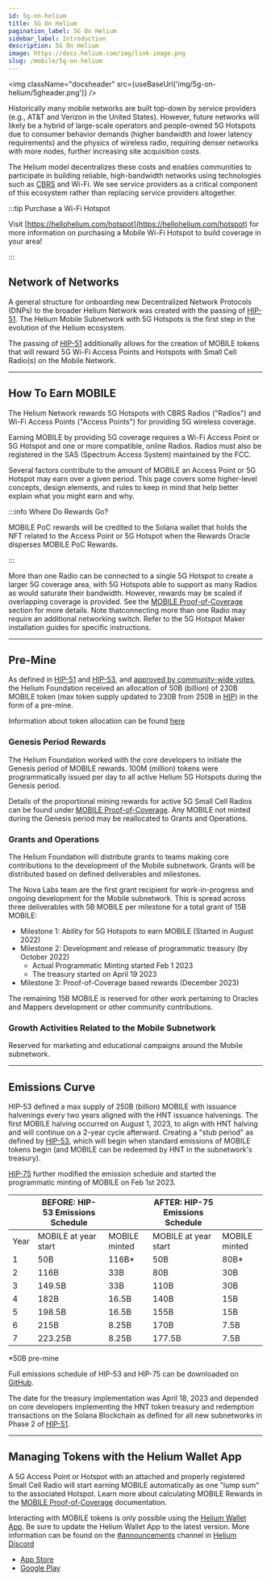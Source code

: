 ```yaml
---
id: 5g-on-helium
title: 5G On Helium
pagination_label: 5G On Helium
sidebar_label: Introduction
description: 5G On Helium
image: https://docs.helium.com/img/link-image.png
slug: /mobile/5g-on-helium
---
```



<img className="docsheader" src={useBaseUrl('img/5g-on-helium/5gheader.png')} />

Historically many mobile networks are built top-down by service providers (e.g., AT&T and Verizon in
the United States). However, future networks will likely be a hybrid of large-scale operators and
people-owned 5G Hotspots due to consumer behavior demands (higher bandwidth and lower latency
requirements) and the physics of wireless radio, requiring denser networks with more nodes, further
increasing site acquisition costs.

The Helium model decentralizes these costs and enables communities to participate in building
reliable, high-bandwidth networks using technologies such as [CBRS](/mobile/cbrs-radios) and Wi-Fi.
We see service providers as a critical component of this ecosystem rather than replacing service
providers altogether.

:::tip Purchase a Wi-Fi Hotspot

Visit [https://hellohelium.com/hotspot](https://hellohelium.com/hotspot) for more information on
purchasing a Mobile Wi-Fi Hotspot to build coverage in your area!

:::

## Network of Networks

A general structure for onboarding new Decentralized Network Protocols (DNPs) to the broader Helium
Network was created with the passing of
[HIP-51](https://github.com/helium/HIP/blob/main/0051-helium-dao.md). The Helium Mobile Subnetwork
with 5G Hotspots is the first step in the evolution of the Helium ecosystem.

The passing of [HIP-51](https://github.com/helium/HIP/blob/main/0051-helium-dao.md) additionally
allows for the creation of MOBILE tokens that will reward 5G Wi-Fi Access Points and Hotspots with 
Small Cell Radio(s) on the Mobile Network.

---

## How To Earn MOBILE

The Helium Network rewards 5G Hotspots with CBRS Radios ("Radios") and Wi-Fi Access Points ("Access
Points") for providing 5G wireless coverage.

Earning MOBILE by providing 5G coverage requires a Wi-Fi Access Point or 5G Hotspot and one or more
compatible, online Radios. Radios must also be registered in the SAS (Spectrum Access System)
maintained by the FCC.

Several factors contribute to the amount of MOBILE an Access Point or 5G Hotspot may earn over a
given period. This page covers some higher-level concepts, design elements, and rules to keep in
mind that help better explain what you might earn and why.

:::info Where Do Rewards Go?

MOBILE PoC rewards will be credited to the Solana wallet that holds the NFT related to the Access
Point or 5G Hotspot when the Rewards Oracle disperses MOBILE PoC Rewards.

:::

More than one Radio can be connected to a single 5G Hotspot to create a larger 5G coverage area,
with 5G Hotspots able to support as many Radios as would saturate their bandwidth. However, rewards
may be scaled if overlapping coverage is provided. See the [MOBILE Proof-of-Coverage](/mobile/proof-of-coverage) section for more details.
 Note thatconnecting more than one Radio may require an additional networking switch. Refer to the 5G Hotspot
Maker installation guides for specific instructions.

---

## Pre-Mine

As defined in [HIP-51](https://github.com/helium/HIP/blob/main/0051-helium-dao.md) and
[HIP-53](https://github.com/helium/HIP/blob/main/0053-mobile-dao.md#economics-overview), and
[approved by community-wide votes](https://heliumvote.com/legacy/14rifUhocpzdwsrWaG5PDbdREDkzyesKe1hXuWzibv8h9DdqKLe),
the Helium Foundation received an allocation of 50B (billion) of 230B MOBILE token (max token supply
updated to 230B from 250B in [HIP](https://github.com/helium/HIP/blob/main/files/0077/token-emissions-as-of-solana-migration.pdf))
in the form of a pre-mine. 



Information about token allocation can be found [here](https://docs.helium.com/tokens/mobile-token/#token-allocation)

### Genesis Period Rewards

The Helium Foundation worked with the core developers to initiate the Genesis period of MOBILE
rewards. 100M (million) tokens were programmatically issued per day to all active Helium 5G Hotspots
during the Genesis period.

Details of the proportional mining rewards for active 5G Small Cell Radios can be found under
[MOBILE Proof-of-Coverage](/mobile/proof-of-coverage). Any MOBILE not minted during the Genesis
period may be reallocated to Grants and Operations.

### Grants and Operations

The Helium Foundation will distribute grants to teams making core contributions to the development
of the Mobile subnetwork. Grants will be distributed based on defined deliverables and milestones.

The Nova Labs team are the first grant recipient for work-in-progress and ongoing development for
the Mobile subnetwork. This is spread across three deliverables with 5B MOBILE per milestone for a
total grant of 15B MOBILE:

- Milestone 1: Ability for 5G Hotspots to earn MOBILE (Started in August 2022)
- Milestone 2: Development and release of programmatic treasury (by October 2022)
  - Actual Programmatic Minting started Feb 1 2023
  - The treasury started on April 19 2023
- Milestone 3: Proof-of-Coverage based rewards (December 2023)

The remaining 15B MOBILE is reserved for other work pertaining to Oracles and Mappers development or
other community contributions.

### Growth Activities Related to the Mobile Subnetwork

Reserved for marketing and educational campaigns around the Mobile subnetwork.

---

## Emissions Curve

HIP-53 defined a max supply of 250B (billion) MOBILE with issuance halvenings every two years
aligned with the HNT issuance halvenings. The first MOBILE halving occurred on August 1, 2023, to
align with HNT halving and will continue on a 2-year cycle afterward. Creating a "stub period" as
defined by [HIP-53](https://github.com/helium/HIP/blob/main/0053-mobile-dao.md), which will begin
when standard emissions of MOBILE tokens begin (and MOBILE can be redeemed by HNT in the
subnetwork's treasury).

[HIP-75](https://github.com/helium/HIP/blob/main/0075-mobile-poc-initiate-programmatic-minting-and-updated-emissions-curve.md#economic-changes-to-emissions-curve)
further modified the emission schedule and started the programmatic minting of MOBILE on Feb
1st 2023.

|      | BEFORE: HIP-53 Emissions Schedule |               | AFTER: HIP-75 Emissions Schedule |               |
| ---- | --------------------------------- | ------------- | -------------------------------- | ------------- |
| Year | MOBILE at year start              | MOBILE minted | MOBILE at year start             | MOBILE minted |
| 1    | 50B                               | 116B\*        | 50B                              | 80B\*         |
| 2    | 116B                              | 33B           | 80B                              | 30B           |
| 3    | 149.5B                            | 33B           | 110B                             | 30B           |
| 4    | 182B                              | 16.5B         | 140B                             | 15B           |
| 5    | 198.5B                            | 16.5B         | 155B                             | 15B           |
| 6    | 215B                              | 8.25B         | 170B                             | 7.5B          |
| 7    | 223.25B                           | 8.25B         | 177.5B                           | 7.5B          |

\*50B pre-mine

Full emissions schedule of HIP-53 and HIP-75 can be downloaded on
[GitHub](https://github.com/helium/HIP/blob/main/0075-mobile-poc-programmatic-minting/mobile-emissions-schedule-HIP53-vs-HIP75.pdf).

The date for the treasury implementation was April 18, 2023 and depended on core developers
implementing the HNT token treasury and redemption transactions on the Solana Blockchain as defined
for all new subnetworks in Phase 2 of
[HIP-51](https://github.com/helium/HIP/blob/main/0051-helium-dao.md).

---

## Managing Tokens with the Helium Wallet App

A 5G Access Point or Hotspot with an attached and properly registered Small Cell Radio will start 
earning MOBILE automatically as one "lump sum" to the associated Hotspot. Learn more about calculating
 MOBILE Rewards in the [MOBILE Proof-of-Coverage](/mobile/proof-of-coverage) documentation.

Interacting with MOBILE tokens is only possible using the
[Helium Wallet App](/wallets/helium-wallet-app). Be sure to update the Helium Wallet App to the
latest version. More information can be found on the
[#announcements](discord://discord.com/channels/404106811252408320/730418759298318346) channel in
[Helium Discord](https://discord.gg/helium)

- [App Store](https://apps.apple.com/us/app/helium-hnt-wallet/id1609525848)
- [Google Play](https://play.google.com/store/apps/details?id=com.helium.wallet.app&gl=US)
